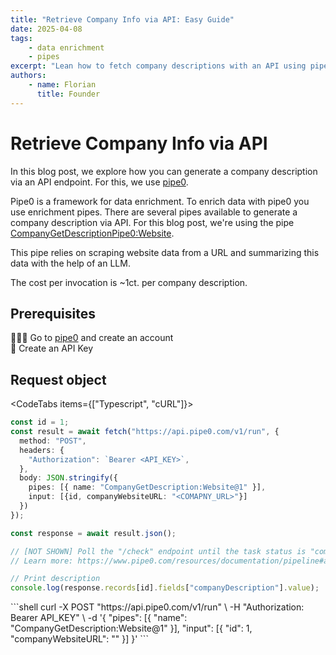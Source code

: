 ```yaml
---
title: "Retrieve Company Info via API: Easy Guide"
date: 2025-04-08
tags:
    - data enrichment
    - pipes
excerpt: "Lean how to fetch company descriptions with an API using pipe0"
authors:
    - name: Florian
      title: Founder
---
```


# Retrieve Company Info via API

In this blog post, we explore how you can generate a company description via an API endpoint.
For this, we use [pipe0](https://pipe0.com).

Pipe0 is a framework for data enrichment. To enrich data with pipe0 you use enrichment pipes.
There are several pipes available to generate a company description via API. For this blog post, we're 
using the pipe [CompanyGetDescriptionPipe0:Website](https://www.pipe0.com/resources/pipe-catalog/company-get-description-pipe0-website/version-1).

This pipe relies on scraping website data from a URL and summarizing this data with the help of an LLM.

The cost per invocation is ~1ct. per company description.

## Prerequisites

🙆🏼‍♂️ Go to [pipe0](https://pipe0.com) and create an account <br />
🔑 Create an API Key

## Request object

<CodeTabs items={["Typescript", "cURL"]}>
    <div>
```typescript
const id = 1;
const result = await fetch("https://api.pipe0.com/v1/run", {
  method: "POST",
  headers: {
    "Authorization": `Bearer <API_KEY>`,
  },
  body: JSON.stringify({
    pipes: [{ name: "CompanyGetDescription:Website@1" }],
    input: [{id, companyWebsiteURL: "<COMAPNY_URL>"}]
  })
});

const response = await result.json();

// [NOT SHOWN] Poll the "/check" endpoint until the task status is "completed"
// Learn more: https://www.pipe0.com/resources/documentation/pipeline#async-processing

// Print description
console.log(response.records[id].fields["companyDescription"].value);
```
   </div>
    <div>
```shell
curl -X POST "https://api.pipe0.com/v1/run" \
-H "Authorization: Bearer API_KEY" \
-d '{
    "pipes": [{ "name": "CompanyGetDescription:Website@1" }],
    "input": [{ "id": 1, "companyWebsiteURL": "<COMAPNY_URL>" }]
}'
```
    </div>
</CodeTabs>


<BlogBanner />


